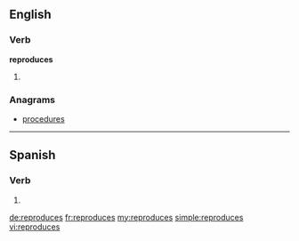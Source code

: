==English==

===Verb===
'''reproduces'''

# {{third-person singular of|reproduce}}

===Anagrams===
* [[procedures#English|procedures]]

----

==Spanish==

===Verb===
{{es-verb-form|reproducir}}

# {{es-verb form of|ending=ir|mood=indicative|tense=present|pers=2|formal=no|number=singular|[[reproducir]]}}

[[de:reproduces]]
[[fr:reproduces]]
[[my:reproduces]]
[[simple:reproduces]]
[[vi:reproduces]]